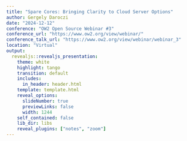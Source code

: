 ```yaml
---
title: "Spare Cores: Bringing Clarity to Cloud Server Options"
author: Gergely Daroczi
date: "2024-12-12"
conference: "OW2 Open Source Webinar #3"
conference_url: "https://www.ow2.org/view/webinar/"
conference_talk_url: "https://www.ow2.org/view/webinar/webinar_3"
location: "Virtual"
output:
  revealjs::revealjs_presentation:
    theme: white
    highlight: tango
    transition: default
    includes:
      in_header: header.html
    template: template.html
    reveal_options:
      slideNumber: true
      previewLinks: false
      width: 1244
    self_contained: false
    lib_dir: libs
    reveal_plugins: ["notes", "zoom"]
---
```

